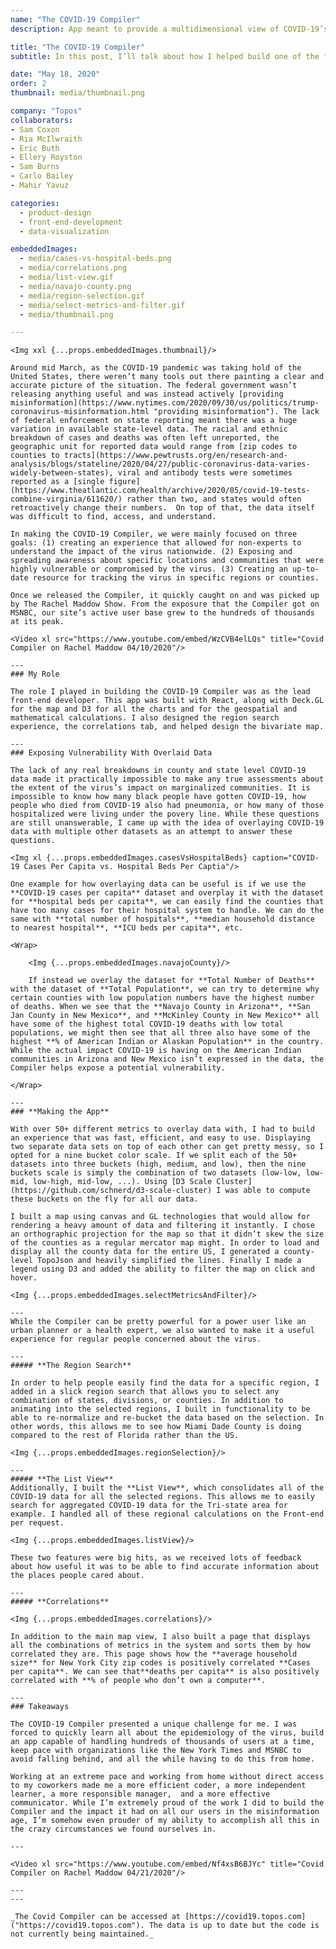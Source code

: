 ```yaml
---
name: "The COVID-19 Compiler"
description: App meant to provide a multidimensional view of COVID-19’s impact in counties across the US. It encompasses the mapping of vulnerable populations, state and local policies to reduce transmission, and data on medical / health care resources. Featured extensively on the Rachel Maddow Show. 

title: "The COVID-19 Compiler"
subtitle: In this post, I’ll talk about how I helped build one of the first publically available visualization tools released to try to understand COVID-19. This app was meant to provide a multidimensional view of COVID-19’s impact in counties across the US. It encompasses the mapping of vulnerable populations, state and local policies to reduce transmission, and data on medical / health care resources. The COVID-19 Compiler has been featured extensively on the Rachel Maddow Show. 

date: "May 18, 2020"
order: 2
thumbnail: media/thumbnail.png

company: "Topos"
collaborators: 
- Sam Coxon
- Ria McIlwraith
- Eric Buth
- Ellery Royston
- Sam Burns
- Carlo Bailey
- Mahir Yavuz

categories:
  - product-design
  - front-end-development
  - data-visualization

embeddedImages:
  - media/cases-vs-hospital-beds.png
  - media/correlations.png
  - media/list-view.gif
  - media/navajo-county.png
  - media/region-selection.gif
  - media/select-metrics-and-filter.gif
  - media/thumbnail.png

---
```


	<Img xxl {...props.embeddedImages.thumbnail}/>

	Around mid March, as the COVID-19 pandemic was taking hold of the United States, there weren’t many tools out there painting a clear and accurate picture of the situation. The federal government wasn’t releasing anything useful and was instead actively [providing misinformation](https://www.nytimes.com/2020/09/30/us/politics/trump-coronavirus-misinformation.html "providing misinformation"). The lack of federal enforcement on state reporting meant there was a huge variation in available state-level data. The racial and ethnic breakdown of cases and deaths was often left unreported, the geographic unit for reported data would range from [zip codes to counties to tracts](https://www.pewtrusts.org/en/research-and-analysis/blogs/stateline/2020/04/27/public-coronavirus-data-varies-widely-between-states), viral and antibody tests were sometimes reported as a [single figure](https://www.theatlantic.com/health/archive/2020/05/covid-19-tests-combine-virginia/611620/) rather than two, and states would often retroactively change their numbers.  On top of that, the data itself was difficult to find, access, and understand. 

	In making the COVID-19 Compiler, we were mainly focused on three goals: (1) creating an experience that allowed for non-experts to understand the impact of the virus nationwide. (2) Exposing and spreading awareness about specific locations and communities that were highly vulnerable or compromised by the virus. (3) Creating an up-to-date resource for tracking the virus in specific regions or counties.

	Once we released the Compiler, it quickly caught on and was picked up by The Rachel Maddow Show. From the exposure that the Compiler got on MSNBC, our site’s active user base grew to the hundreds of thousands at its peak. 
	
	<Video xl src="https://www.youtube.com/embed/WzCVB4elLQs" title="Covid Compiler on Rachel Maddow 04/10/2020"/>

	---
	### My Role

	The role I played in building the COVID-19 Compiler was as the lead front-end developer. This app was built with React, along with Deck.GL for the map and D3 for all the charts and for the geospatial and mathematical calculations. I also designed the region search experience, the correlations tab, and helped design the bivariate map.

	---
	### Exposing Vulnerability With Overlaid Data

	The lack of any real breakdowns in county and state level COVID-19 data made it practically impossible to make any true assessments about the extent of the virus’s impact on marginalized communities. It is impossible to know how many black people have gotten COVID-19, how people who died from COVID-19 also had pneumonia, or how many of those hospitalized were living under the povery line. While these questions are still unanswerable, I came up with the idea of overlaying COVID-19 data with multiple other datasets as an attempt to answer these questions. 

	<Img xl {...props.embeddedImages.casesVsHospitalBeds} caption="COVID-19 Cases Per Capita vs. Hospital Beds Per Captia"/>

	One example for how overlaying data can be useful is if we use the **COVID-19 cases per capita** dataset and overplay it with the dataset for **hospital beds per capita**, we can easily find the counties that have too many cases for their hospital system to handle. We can do the same with **total number of hospitals**, **median household distance to nearest hospital**, **ICU beds per capita**, etc. 

	<Wrap>

		<Img {...props.embeddedImages.navajoCounty}/>

		If instead we overlay the dataset for **Total Number of Deaths** with the dataset of **Total Population**, we can try to determine why certain counties with low population numbers have the highest number of deaths. When we see that the **Navajo County in Arizona**, **San Jan County in New Mexico**, and **McKinley County in New Mexico** all have some of the highest total COVID-19 deaths with low total populations, we might then see that all three also have some of the highest **% of American Indian or Alaskan Population** in the country. While the actual impact COVID-19 is having on the American Indian communities in Arizona and New Mexico isn’t expressed in the data, the Compiler helps expose a potential vulnerability.

	</Wrap>

	---
	### **Making the App**

	With over 50+ different metrics to overlay data with, I had to build an experience that was fast, efficient, and easy to use. Displaying two separate data sets on top of each other can get pretty messy, so I opted for a nine bucket color scale. If we split each of the 50+ datasets into three buckets (high, medium, and low), then the nine buckets scale is simply the combination of two datasets (low-low, low-mid, low-high, mid-low, ...). Using [D3 Scale Cluster](https://github.com/schnerd/d3-scale-cluster) I was able to compute these buckets on the fly for all our data. 

	I built a map using canvas and GL technologies that would allow for rendering a heavy amount of data and filtering it instantly. I chose an orthographic projection for the map so that it didn’t skew the size of the counties as a regular mercator map might. In order to load and display all the county data for the entire US, I generated a county-level TopoJson and heavily simplified the lines. Finally I made a legend using D3 and added the ability to filter the map on click and hover. 

	<Img {...props.embeddedImages.selectMetricsAndFilter}/>

	---
	While the Compiler can be pretty powerful for a power user like an urban planner or a health expert, we also wanted to make it a useful experience for regular people concerned about the virus. 

	---
	##### **The Region Search**

	In order to help people easily find the data for a specific region, I added in a slick region search that allows you to select any combination of states, divisions, or counties. In addition to animating into the selected regions, I built in functionality to be able to re-normalize and re-bucket the data based on the selection. In other words, this allows me to see how Miami Dade County is doing compared to the rest of Florida rather than the US. 

	<Img {...props.embeddedImages.regionSelection}/>

	---
	##### **The List View**
	Additionally, I built the **List View**, which consolidates all of the COVID-19 data for all the selected regions. This allows me to easily search for aggregated COVID-19 data for the Tri-state area for example. I handled all of these regional calculations on the Front-end per request. 
	
	<Img {...props.embeddedImages.listView}/>

	These two features were big hits, as we received lots of feedback about how useful it was to be able to find accurate information about  the places people cared about.
	
	---
	##### **Correlations**

	<Img {...props.embeddedImages.correlations}/>

	In addition to the main map view, I also built a page that displays all the combinations of metrics in the system and sorts them by how correlated they are. This page shows how the **average household size** for New York City zip codes is positively correlated **Cases per capita**. We can see that**deaths per capita** is also positively correlated with **% of people who don’t own a computer**. 

	---
	### Takeaways

	The COVID-19 Compiler presented a unique challenge for me. I was forced to quickly learn all about the epidemiology of the virus, build an app capable of handling hundreds of thousands of users at a time, keep pace with organizations like the New York Times and MSNBC to avoid falling behind, and all the while having to do this from home. 
	
	Working at an extreme pace and working from home without direct access to my coworkers made me a more efficient coder, a more independent learner, a more responsible manager,  and a more effective communicator. While I’m extremely proud of the work I did to build the Compiler and the impact it had on all our users in the misinformation age, I’m somehow even prouder of my ability to accomplish all this in the crazy circumstances we found ourselves in. 

	---

	<Video xl src="https://www.youtube.com/embed/Nf4xsB6BJYc" title="Covid Compiler on Rachel Maddow 04/21/2020"/>

	---
	---

	_The Covid Compiler can be accessed at [https://covid19.topos.com]("https://covid19.topos.com"). The data is up to date but the code is not currently being maintained._


	
